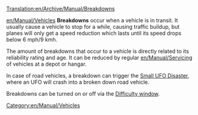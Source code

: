 [[Translation:en/Archive/Manual/Breakdowns]]
{{fr/Traduction|en/Archive/Manual/Breakdowns|0}}

[[en/Manual/Vehicles]] '''Breakdowns''' occur when a vehicle is in transit. It usually cause a vehicle to stop for a while, causing traffic buildup, but planes will only get a speed reduction which lasts until its speed drops below 6 mph/9 kmh.

The amount of breakdowns that occur to a vehicle is directly related to its reliability rating and age. It can be reduced by regular [[en/Manual/Servicing]] of vehicles at a depot or hangar.

In case of road vehicles, a breakdown can trigger the [[en/Manual/Disasters|Small UFO Disaster]], where an UFO will crash into a broken down road vehicle.

Breakdowns can be turned on or off via the [[en/Archive/Manual/Settings/Difficulty|Difficulty window]].

[[Category:en/Manual/Vehicles]]